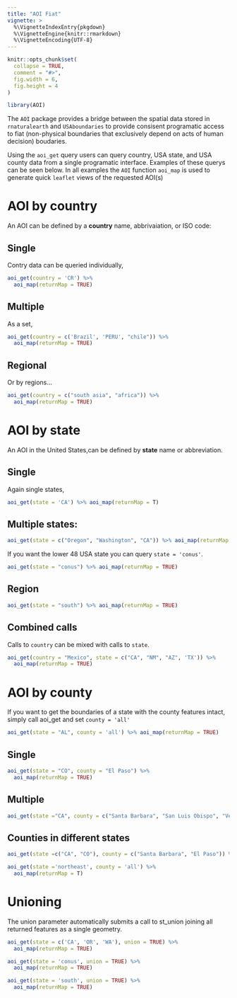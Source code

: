 ```yaml
---
title: "AOI Fiat"
vignette: >
  %\VignetteIndexEntry{pkgdown}
  %\VignetteEngine{knitr::rmarkdown}
  %\VignetteEncoding{UTF-8}
---
```


```r

knitr::opts_chunk$set(
  collapse = TRUE,
  comment = "#>",
  fig.width = 6, 
  fig.height = 4
)

library(AOI)
```

The `AOI` package provides a bridge between the spatial data stored in `rnaturalearth` and `USAboundaries` to provide consisent programatic access to fiat (non-physical boundaries that exclusively depend on acts of human decision) boudaries. 

Using the `aoi_get` query users can query country, USA state, and USA county data from a single programatic interface. Examples of these querys can be seen below. In all examples the `AOI` function `aoi_map` is used to generate quick `leaflet` views of the requested AOI(s)

# AOI by **country**

An AOI can be defined by a **country** name, abbrivaiation, or ISO code:

## Single

Contry data can be queried individually,

```r
aoi_get(country = 'CR') %>% 
  aoi_map(returnMap = TRUE)
```

## Multiple

As a set,

```r
aoi_get(country = c('Brazil', 'PERU', "chile")) %>% 
  aoi_map(returnMap = TRUE)
```

## Regional

Or by regions...

```r
aoi_get(country = c("south asia", "africa")) %>% 
  aoi_map(returnMap = TRUE)
```

#  AOI by **state**  

An AOI in the United States,can be defined by **state** name or abbreviation.

## Single

Again single states,

```r
aoi_get(state = 'CA') %>% aoi_map(returnMap = T)
```

## Multiple **states**:

```r
aoi_get(state = c("Oregon", "Washington", "CA")) %>% aoi_map(returnMap = TRUE)
```

If you want the lower 48 USA state you can query `state = 'conus'`. 

```r
aoi_get(state = "conus") %>% aoi_map(returnMap = TRUE)
```

## Region 

```r
aoi_get(state = "south") %>% aoi_map(returnMap = TRUE)
```

## Combined calls

Calls to `country` can be mixed with calls to `state`.

```r
aoi_get(country = "Mexico", state = c("CA", "NM", "AZ", 'TX')) %>% 
  aoi_map(returnMap = TRUE)
```

# AOI by **county** 

If you want to get the boundaries of a state with the county features intact, simply call aoi_get and set `county = 'all'`

```r
aoi_get(state = "AL", county = 'all') %>% aoi_map(returnMap = TRUE)
```


## Single

```r
aoi_get(state = "CO", county = "El Paso") %>% 
  aoi_map(returnMap = TRUE)
```

## Multiple

```r
aoi_get(state ="CA", county = c("Santa Barbara", "San Luis Obispo", "Ventura")) %>% aoi_map(returnMap = T)
```

## Counties in different states

```r
aoi_get(state =c("CA", "CO"), county = c("Santa Barbara", "El Paso")) %>% aoi_map(returnMap = T)
```

```r
aoi_get(state ='northeast', county = 'all') %>% 
  aoi_map(returnMap = T)
```

# Unioning

The union parameter automatically submits a call to st_union joining all returned features as a single geometry.

```r
aoi_get(state = c('CA', 'OR', 'WA'), union = TRUE) %>% 
  aoi_map(returnMap = TRUE)
```


```r
aoi_get(state = 'conus', union = TRUE) %>% 
  aoi_map(returnMap = TRUE)
```


```r
aoi_get(state = 'south', union = TRUE) %>% 
  aoi_map(returnMap = TRUE)
```

